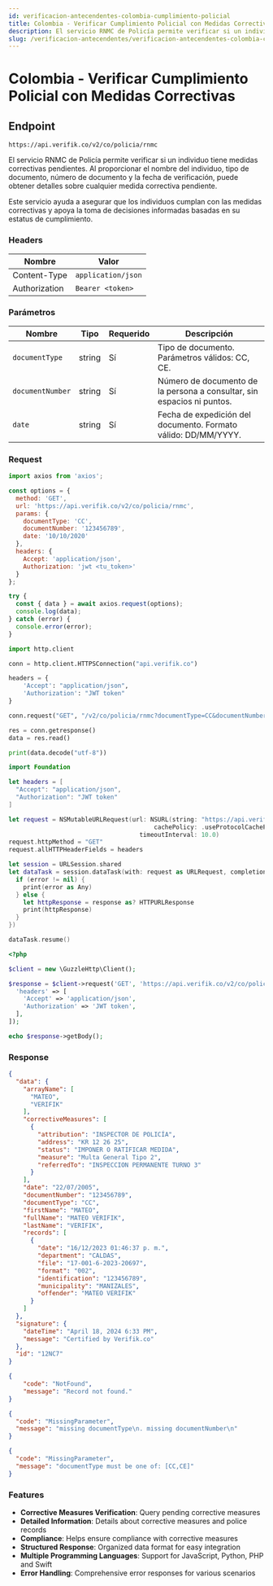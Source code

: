 ```yaml
---
id: verificacion-antecendentes-colombia-cumplimiento-policial
title: Colombia - Verificar Cumplimiento Policial con Medidas Correctivas
description: El servicio RNMC de Policía permite verificar si un individuo tiene medidas correctivas pendientes. Al proporcionar el nombre del individuo, tipo de documento, número de documento y la fecha de verificación, puede obtener detalles sobre cualquier medida correctiva pendiente.
slug: /verificacion-antecendentes/verificacion-antecendentes-colombia-cumplimiento-policial
---
```



# Colombia - Verificar Cumplimiento Policial con Medidas Correctivas

## Endpoint

```
https://api.verifik.co/v2/co/policia/rnmc
```

El servicio RNMC de Policía permite verificar si un individuo tiene medidas correctivas pendientes. Al proporcionar el nombre del individuo, tipo de documento, número de documento y la fecha de verificación, puede obtener detalles sobre cualquier medida correctiva pendiente.

Este servicio ayuda a asegurar que los individuos cumplan con las medidas correctivas y apoya la toma de decisiones informadas basadas en su estatus de cumplimiento.

### Headers

| Nombre         | Valor              |
| -------------- | ------------------ |
| Content-Type   | `application/json` |
| Authorization  | `Bearer <token>`   |

### Parámetros

| Nombre             | Tipo   | Requerido | Descripción                                                                 |
| ------------------ | ------ | --------- | --------------------------------------------------------------------------- |
| `documentType`     | string | Sí        | Tipo de documento. Parámetros válidos: CC, CE.                             |
| `documentNumber`   | string | Sí        | Número de documento de la persona a consultar, sin espacios ni puntos.       |
| `date`             | string | Sí        | Fecha de expedición del documento. Formato válido: DD/MM/YYYY.              |

### Request

<Tabs>
  <TabItem value="javascript" label="JavaScript">

```javascript
import axios from 'axios';

const options = {
  method: 'GET',
  url: 'https://api.verifik.co/v2/co/policia/rnmc',
  params: {
    documentType: 'CC', 
    documentNumber: '123456789', 
    date: '10/10/2020'
  },  
  headers: {
    Accept: 'application/json',
    Authorization: 'jwt <tu_token>'
  }
};

try {
  const { data } = await axios.request(options);
  console.log(data);
} catch (error) {
  console.error(error);
}
```

  </TabItem>
  <TabItem value="python" label="Python">

```python
import http.client

conn = http.client.HTTPSConnection("api.verifik.co")

headers = {
    'Accept': "application/json",
    'Authorization': "JWT token"
}

conn.request("GET", "/v2/co/policia/rnmc?documentType=CC&documentNumber=123456789&date=10/10/2020", headers=headers)

res = conn.getresponse()
data = res.read()

print(data.decode("utf-8"))
```

  </TabItem>
  <TabItem value="swift" label="Swift">

```swift
import Foundation

let headers = [
  "Accept": "application/json",
  "Authorization": "JWT token"
]

let request = NSMutableURLRequest(url: NSURL(string: "https://api.verifik.co/v2/co/policia/rnmc?documentType=CC&documentNumber=123456789&date=10/10/2020")! as URL,
                                        cachePolicy: .useProtocolCachePolicy,
                                    timeoutInterval: 10.0)
request.httpMethod = "GET"
request.allHTTPHeaderFields = headers

let session = URLSession.shared
let dataTask = session.dataTask(with: request as URLRequest, completionHandler: { (data, response, error) -> Void in
  if (error != nil) {
    print(error as Any)
  } else {
    let httpResponse = response as? HTTPURLResponse
    print(httpResponse)
  }
})

dataTask.resume()
```

  </TabItem>
  <TabItem value="php" label="PHP">

```php
<?php

$client = new \GuzzleHttp\Client();

$response = $client->request('GET', 'https://api.verifik.co/v2/co/policia/rnmc?documentType=CC&documentNumber=123456789&date=10/10/2020', [
  'headers' => [
    'Accept' => 'application/json',
    'Authorization' => 'JWT token',
  ],
]);

echo $response->getBody();
```

  </TabItem>
</Tabs>

### Response

<Tabs>
  <TabItem value="200" label="200">

```json
{
  "data": {
    "arrayName": [
      "MATEO",
      "VERIFIK"
    ],
    "correctiveMeasures": [
      {
        "attribution": "INSPECTOR DE POLICÍA",
        "address": "KR 12 26 25",
        "status": "IMPONER O RATIFICAR MEDIDA",
        "measure": "Multa General Tipo 2",
        "referredTo": "INSPECCION PERMANENTE TURNO 3"
      }
    ],
    "date": "22/07/2005",
    "documentNumber": "123456789",
    "documentType": "CC",
    "firstName": "MATEO",
    "fullName": "MATEO VERIFIK",
    "lastName": "VERIFIK",
    "records": [
      {
        "date": "16/12/2023 01:46:37 p. m.",
        "department": "CALDAS",
        "file": "17-001-6-2023-20697",
        "format": "002",
        "identification": "123456789",
        "municipality": "MANIZALES",
        "offender": "MATEO VERIFIK"
      }
    ]
  },
  "signature": {
    "dateTime": "April 18, 2024 6:33 PM",
    "message": "Certified by Verifik.co"
  },
  "id": "12NC7"
}
```

  </TabItem>
  <TabItem value="404" label="404">

```json
{
    "code": "NotFound",
    "message": "Record not found."
}
```

  </TabItem>
  <TabItem value="409-1" label="409 (Parámetros Faltantes)">

```json
{
  "code": "MissingParameter",
  "message": "missing documentType\n. missing documentNumber\n"
}
```

  </TabItem>
  <TabItem value="409-2" label="409 (Tipo de Documento Inválido)">

```json
{
  "code": "MissingParameter",
  "message": "documentType must be one of: [CC,CE]"
}
```

  </TabItem>
</Tabs>

### Features

-   **Corrective Measures Verification**: Query pending corrective measures
-   **Detailed Information**: Details about corrective measures and police records
-   **Compliance**: Helps ensure compliance with corrective measures
-   **Structured Response**: Organized data format for easy integration
-   **Multiple Programming Languages**: Support for JavaScript, Python, PHP and Swift
-   **Error Handling**: Comprehensive error responses for various scenarios

